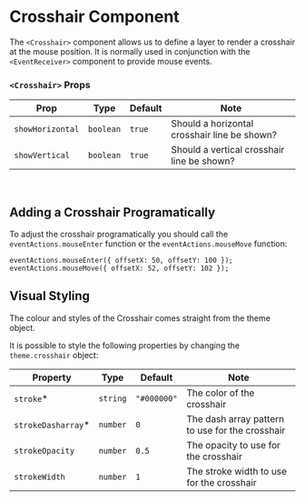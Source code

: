 
<Meta title="Components/Crosshair" />

# Crosshair Component

The `<Crosshair>` component allows us to define a layer to render a crosshair at the mouse position. It is normally used in conjunction with the `<EventReceiver>` component to provide mouse events.

<Canvas>
    <Story id="components-crosshair--default" />
</Canvas>

### `<Crosshair>` Props

| Prop             | Type      | Default | Note                                         |
| ---------------- | --------- | ------- | -------------------------------------------- |
| `showHorizontal` | `boolean` | `true`    | Should a horizontal crosshair line be shown? |
| `showVertical`   | `boolean` | `true`    | Should a vertical crosshair line be shown?   |

<br />

## Adding a Crosshair Programatically

To adjust the crosshair programatically you should call the `eventActions.mouseEnter` function or the `eventActions.mouseMove` function:

```
eventActions.mouseEnter({ offsetX: 50, offsetY: 100 });
eventActions.mouseMove({ offsetX: 52, offsetY: 102 });
```

## Visual Styling

The colour and styles of the Crosshair comes straight from the theme object.

It is possible to style the following properties by changing the `theme.crosshair` object:

| Property            | Type     | Default   | Note                                            |
| ------------------- | -------- | --------- | ----------------------------------------------- |
| `stroke`\*          | `string` | `"#000000"` | The color of the crosshair                      |
| `strokeDasharray`\* | `number` | `0`         | The dash array pattern to use for the crosshair |
| `strokeOpacity`     | `number` | `0.5`         | The opacity to use for the crosshair            |
| `strokeWidth`       | `number` | `1`         | The stroke width to use for the crosshair       |
